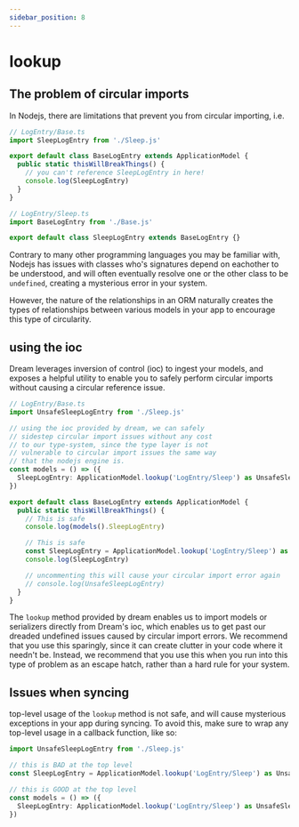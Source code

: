 ```yaml
---
sidebar_position: 8
---
```


# lookup

## The problem of circular imports

In Nodejs, there are limitations that prevent you from circular importing, i.e.

```ts
// LogEntry/Base.ts
import SleepLogEntry from './Sleep.js'

export default class BaseLogEntry extends ApplicationModel {
  public static thisWillBreakThings() {
    // you can't reference SleepLogEntry in here!
    console.log(SleepLogEntry)
  }
}

// LogEntry/Sleep.ts
import BaseLogEntry from './Base.js'

export default class SleepLogEntry extends BaseLogEntry {}
```

Contrary to many other programming languages you may be familiar with, Nodejs has issues with classes who's signatures depend on eachother to be understood, and will often eventually resolve one or the other class to be `undefined`, creating a mysterious error in your system.

However, the nature of the relationships in an ORM naturally creates the types of relationships between various models in your app to encourage this type of circularity.

## using the ioc

Dream leverages inversion of control (ioc) to ingest your models, and exposes a helpful utility to enable you to safely perform circular imports without causing a circular reference issue.

```ts
// LogEntry/Base.ts
import UnsafeSleepLogEntry from './Sleep.js'

// using the ioc provided by dream, we can safely
// sidestep circular import issues without any cost
// to our type-system, since the type layer is not
// vulnerable to circular import issues the same way
// that the nodejs engine is.
const models = () => ({
  SleepLogEntry: ApplicationModel.lookup('LogEntry/Sleep') as UnsafeSleepLogEntry
})

export default class BaseLogEntry extends ApplicationModel {
  public static thisWillBreakThings() {
    // This is safe
    console.log(models().SleepLogEntry)

    // This is safe
    const SleepLogEntry = ApplicationModel.lookup('LogEntry/Sleep') as UnsafeSleepLogEntry
    console.log(SleepLogEntry)

    // uncommenting this will cause your circular import error again
    // console.log(UnsafeSleepLogEntry)
  }
}
```

The `lookup` method provided by dream enables us to import models or serializers directly from Dream's ioc, which enables us to get past our dreaded undefined issues caused by circular import errors. We recommend that you use this sparingly, since it can create clutter in your code where it needn't be. Instead, we recommend that you use this when you run into this type of problem as an escape hatch, rather than a hard rule for your system.

## Issues when syncing

top-level usage of the `lookup` method is not safe, and will cause mysterious exceptions in your app during syncing. To avoid this, make sure to wrap any top-level usage in a callback function, like so:

```ts
import UnsafeSleepLogEntry from './Sleep.js'

// this is BAD at the top level
const SleepLogEntry = ApplicationModel.lookup('LogEntry/Sleep') as UnsafeSleepLogEntry

// this is GOOD at the top level
const models = () => ({
  SleepLogEntry: ApplicationModel.lookup('LogEntry/Sleep') as UnsafeSleepLogEntry
})
```